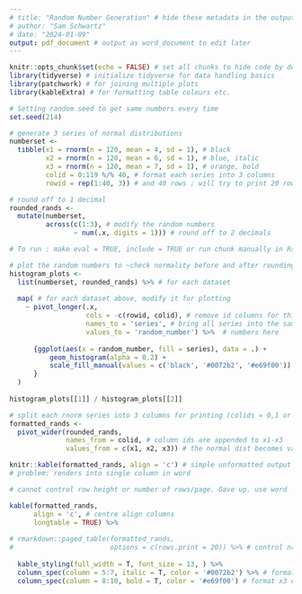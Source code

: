 ```yaml
---
# title: "Random Number Generation" # hide these metadata in the output
# author: "Sam Schwartz"
# date: "2024-01-09"
output: pdf_document # output as word_document to edit later
---
```


```r

knitr::opts_chunk$set(echo = FALSE) # set all chunks to hide code by default
library(tidyverse) # initialize tidyverse for data handling basics
library(patchwork) # for joining multiple plots
library(kableExtra) # for formatting table colours etc.

```

```r
# Setting random seed to get same numbers every time
set.seed(214)

# generate 3 series of normal distributions
numberset <-  
  tibble(x1 = rnorm(n = 120, mean = 4, sd = 1), # black
         x2 = rnorm(n = 120, mean = 6, sd = 1), # blue, italic
         x3 = rnorm(n = 120, mean = 7, sd = 1), # orange, bold
         colid = 0:119 %/% 40, # format each series into 3 columns
         rowid = rep(1:40, 3)) # and 40 rows ; will try to print 20 rows per page

# round off to 1 decimal
rounded_rands <-    
  mutate(numberset,
         across(c(1:3), # modify the random numbers
                ~ num(.x, digits = 1))) # round off to 2 decimals

```

```r
# To run : make eval = TRUE, include = TRUE or run chunk manually in Rstudio

# plot the random numbers to ~check normality before and after rounding off
histogram_plots <- 
  list(numberset, rounded_rands) %>% # for each dataset
  
  map( # for each dataset above, modify it for plotting
    ~ pivot_longer(.x,
                   cols = -c(rowid, colid), # remove id columns for this plot
                   names_to = 'series', # bring all series into the same column: labels here
                   values_to = 'random_number') %>%  # numbers here
      
      {ggplot(aes(x = random_number, fill = series), data = .) + 
          geom_histogram(alpha = 0.2) +
          scale_fill_manual(values = c('black', '#0072b2', '#e69f00')) # colour the distributions
      }
  )
      
histogram_plots[[1]] / histogram_plots[[2]]

```

```r

# split each rnorm series into 3 columns for printing (colids = 0,1 or 2)
formatted_rands <-
  pivot_wider(rounded_rands, 
              names_from = colid, # column ids are appended to x1-x3
              values_from = c(x1, x2, x3)) # the normal dist becomes values

```

```r
knitr::kable(formatted_rands, align = 'c') # simple unformatted output
# problem: renders into single column in word

```

```r
# cannot control row height or number of rows/page. Gave up. use word

kable(formatted_rands,
      align = 'c', # centre align columns
      longtable = TRUE) %>%
  
# rmarkdown::paged_table(formatted_rands, 
#                        options = c(rows.print = 20)) %>% # control nrow/page
             
  kable_styling(full_width = T, font_size = 13, ) %>% 
  column_spec(column = 5:7, italic = T, color = '#0072b2') %>% # format x2 columns to blue, italic
  column_spec(column = 8:10, bold = T, color = '#e69f00') # format x3 columns to orange, bold


```
